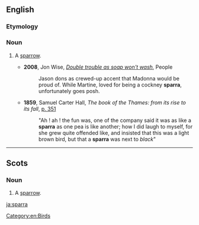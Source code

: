 {{also|spärra}}
==English==

===Etymology===
{{eye dialect|sparrow|from=Cockney}}

===Noun===
{{en-noun}}

# {{context|London|chiefly|Cockney|lang=en}} A [[sparrow]].
#* '''2008''', Jon Wise, ''[http://www.people.co.uk/news/uk-world-news/2008/01/13/double-trouble-as-soap-won-t-wash-102039-20283927/ Double trouble as soap won't wash]'', People
#*: Jason dons as crewed-up accent that Madonna would be proud of. While Martine, loved for being a cockney '''sparra''', unfortunately goes posh.
#* '''1859''', Samuel Carter Hall, ''The book of the Thames: from its rise to its fall'', [http://books.google.de/books?id=f5BQAAAAYAAJ&dq=sparra&hl=de&pg=PA351#v=onepage&q=sparra&f=false p. 351]
#*: "Ah ! ah ! the fun was, one of the company said it was as like a '''sparra''' as one pea is like another; how I did laugh to myself, for she grew quite offended like, and insisted that this was a light brown bird, but that a '''sparra''' was next to ''black''"

[[Category:en:Birds]]

----

==Scots==

===Noun===
{{sco-noun}}

# A [[sparrow]].

[[ja:sparra]]